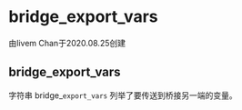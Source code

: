# bridge_export_vars
  
 由livem Chan于2020.08.25创建
  
## bridge_export_vars

字符串 bridge\_`export_vars` 列举了要传送到桥接另一端的变量。